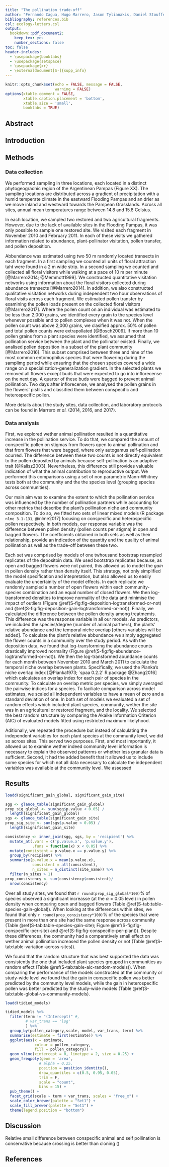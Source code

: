 ```yaml
---
title: "The pollination trade-off"
author: "Fernando Cagua, Hugo Marrero, Jason Tylianakis, Daniel Stouffer"
bibliography: references.bib
csl: ecology-letters.csl
output: 
  bookdown::pdf_document2: 
    keep_tex: yes
    number_sections: false
toc: false
header-includes:
  - \usepackage{booktabs}
  - \usepackage{setspace}
  - \usepackage{xr}
  - \externaldocument[S-]{supp_info}
---
```


\doublespacing
 
```r
knitr::opts_chunk$set(echo = FALSE, message = FALSE, 
                      warning = FALSE)
options(xtable.comment = FALSE, 
        xtable.caption.placement = 'bottom',
        xtable.size = 'small',
        booktabs = TRUE)
```

## Abstract

## Introduction

## Methods

### Data collection

We performed sampling in three locations, each located in a distinct phytogeograohic region of the Argentinean Pampas (Figure XX). 
The sampling locations are distributed across a gradient of precipitation with a humid temperate climate in the eastward Flooding Pampas and an drier as we move inland and westward towards the Pampean Grasslands.
Across all sites, annual mean temperatures range between 14.8 and 15.8 Celsius. 

In each location, we sampled two restored and two agricultural fragments. 
However, due to the lack of available sites in the Flooding Pampas, it was only possible to sample one restored site.
We visited each fragment in November 2010 and February 2011. 
In each of these visits we gathered information related to abundance, plant-pollinator visitation, pollen transfer, and pollen deposition.

Abbundance was estimated using two 50 m randomly located transects in each fragment. In a first sampling we counted all units of floral attraction taht were found in a 2 m wide strip. In a second sampling we counted and collected all floral visitors while walking at a pace of 10 m per minute [@Marrero2014; @Memmott1999]. 
We constructed quantitative visitation networks using information about the floral visitors collected during abundance transects [@Marrero2014]. 
In addition, we also constructed qualitative visitation networks during independent two hour observations of floral visits across each fragment.
We estimated pollen transfer by examining the pollen loads present on the collected floral visitors [@Marrero2017]. 
Where the pollen count on an individual was estimated to be less than 2,000 grains, we identified every grain to the species level whenever possible and to pollen complexes when it was not. 
When the pollen count was above 2,000 grains, we clasified approx. 50% of pollen and total pollen counts were extrapollated [@Bosch2009]. 
If more than 10 pollen grains from a plant species were identified, we assumed that pollination service between the plant and the pollinator existed. 
Finally, we analised pollen deposition in a subset of the plant community [@Marrero2016]. 
This subset comprised between three and nine of the most common entomophilus species that were flowering during the samplimg period while ensuring that the chosen species covered a wide range on a specialization-generalization gradient. 
In the selected plants we removed all flowers except buds that were expected to go into inflorecense on the next day. 
A quarter of these buds were bagged to prevent animal pollination. 
Two days after inflorecense, we analysed the pollen grains in the flowers' pistils and classified them between conspecific and heterospecific pollen. 

More details about the study sites, data collection, and laboratory protocols can be found in Marrero *et al.* (2014, 2016, and 2017)\footnote{
This paper is almost entirely based on data that has already been published in separate units in Marrero et al. 2014, 2016, and 2017. 
Marrero et al. 2014 used visitation data and determined that land uses (agricultural vs. restored) was correlated to differences on the degree of specialization and richness of plants and pollinators.
Marrero et al. 2016 used pollen deposition data and determined that the pollination service (both the absolute number and the proportion of conspecific pollen deposited on stigmas) is reduced in agricultural communities when compared to restored communities.
Finally, Marrero et al. 2017 used pollen transfer networks and found that pollen diversity and pollination plant niche overlap (at the species level) is greater in agricultural communities. 
The increase on niche overlap was attributed to be positively associated with an increased abundance of exotic plants.
}.

### Data analysis

First, we explored wether animal pollination resulted in a quantitative increase in the pollination service.
To do that, we compared the amount of conspecific pollen on stigmas from flowers open to animal pollination and that from flowers that were bagged, where only autogamus self-pollination ocurred.
The difference between these two counts is not directly equivalent to the pollen deposited by animals because self-pollination is an adaptive trait [@Kalisz2003]. 
Nevertheless, this difference still provides valuable indication of what the animal contribution to reproductive output.
We performed this comparisons using a set of non parametric Mann-Whitney tests both at the community and the the species level (grouping species across communities). 

Our main aim was to examine the extent to which the pollination service was influenced by the number of pollination partners while accounting for other metrics that describe the plant's pollination niche and community composition. 
To do so, we fitted two sets of linear mixed models (R package `nlme 3.1-131`, @nlme2017] focusing on conspecific and heterospecific pollen respectively. 
In both models, our response variable was the difference between pollen density (pollen counts per stigma) in open and bagged flowers. 
The coefficients obtained in both sets as well as their relationship, provide an indication of the quantity and the quality of animal pollination as well as the trade-off between these two. 

Each set was comprised by models of one twhousand bootstrap resampled replicates of the depositoin data. 
We used bootstrap replicates because, as open and bagged flowers were not paired, this allowed us to model the *gain* in pollen density rather than density itself. 
This strategy, not only simplified the model specification and intepretation, but also allowed us to easily evaluate the uncertainity of the model effects. 
In each replicate we randomly sampled a number of open flowers within each community-species combination and an equal number of closed flowers. 
We then log-transformed densities to improve normality of the data and minimise the impact of outliers (Figure \@ref(S-fig:fig-deposition-logtransformed-or-not) and \@ref(S-fig:fig-deposition-gain-logtransformed-or-not)). 
Finally, we calculated the difference between the pollen density among treatmemts. 
This difference was the response variable in all our models. 
As predictors, we included the species/degree (number of animal partners), the plants' relative abundance and the temporal niche overlap [others variables will be added]. 
To calculate the plant's relative abbundance we simply aggregated the flower counts in a community over the study period. 
As with the deposition data, we found that log-transforming the abundance counts drastically improved normality (Figure \@ref(S-fig:fig-abundance-logtransformed-or-not)).
We then the log-transformed abundance counts for each month between November 2010 and March 2011 to calculate the temporal niche overlap between plants. 
Specifically, we used the Pianka's niche overlap index [@Pianka1973; `spaa 0.2.2` R package @Zhang2016] which calculates an overlap index for each pair of species in the community. 
To calculate an overlap metric per species, we simply averaged the pairwise indices for a species. 
To faciliate comparison across model estimates, we scaled all independent variables to have a mean of zero and a standard deviation of one. 
In both set of models we evaluated a set of random effects which included plant species, community, wether the site was in an agricultural or restored fragment, and the locality. 
We selected the best random structure by comparing the Akaike Information Criterion (AIC) of evaluated models fitted using restricted maximum likelyhood. 

Aditionally, we repeated the procedure but instead of calculating the independent variables for each plant species at the community level, we did so across sites. 
This served two purposes. 
First, and most importantly, it allowed us to examine wether indeed community level information is necessary to explain the observed patterms or whether less granular data is sufficient. 
Second, it had the added benefit that it allowed us to include some species for which not all data necessary to calculate the independent variables was available at the community level. 
We assessed 

## Results

```r
loadd(significant_gain_global, significant_gain_site)

sgg <- glance_table(significant_gain_global)
prop_sig_global <- sum(sgg$p.value < 0.05) /
  length(significant_gain_global)
sgs <- glance_table(significant_gain_site)
prop_sig_site <- sum(sgs$p.value < 0.05) /
  length(significant_gain_site)

consistency <- inner_join(sgg, sgs, by = 'recipient') %>% 
  mutate_at(.vars = c('p.value.x', 'p.value.y'), 
            .funs = function(x) x < 0.05) %>%
  mutate(consistent = p.value.x == p.value.y) %>%
  group_by(recipient) %>%
  summarise(p.value.x = mean(p.value.x), 
            consistent = all(consistent),
            n_sites = n_distinct(site_name)) %>% 
  filter(n_sites > 1)
prop_consistency <- sum(consistency$consistent)/
  nrow(consistency)
```

Over all study sites, we found that `r round(prop_sig_global*100)`% of species observed a significant increasse (at the $\alpha = 0.05$ level) in pollen density when comparing open and bagged flowers (Table \@ref(S-tab:table-species-gain-global)). 
When looking at the differences within sites, we found that only `r round(prop_consistency*100)`% of the species that were present in more than one site had the same response across community (Table \@ref(S-tab:table-species-gain-site); Figure \@ref(S-fig:fig-conspecific-per-site) and \@ref(S-fig:fig-conspecific-per-plant)). 
Despite these differences, the community had a comparatively small effect on wether animal pollination increased the pollen density or not (Table \@ref(S-tab:table-variation-across-sites)). 

We found that the random structure that was best supported the data was consistently the one that included plant species grouped in communities as random effect (Table \@ref(S-tab:table-aic-random-models)).
When comparing the performance of the models constructed at the community or study-wide level we found that the gain in conspecific pollen was better predicted by the community level models, while the gain in heterospecific pollen was better predicted by the study-wide models (Table \@ref(S-tab:table-global-vs-community-models). 

```r
loadd(tidied_models)

tidied_models %>%
  filter(term != "(Intercept)" #, 
         # var_trans == 'log'
         ) %>%
  group_by(pollen_category,scale, model, var_trans, term) %>%
  summarise(estimate = first(estimate)) %>%
  ggplot(aes(x = estimate, 
             colour = pollen_category, 
             fill = pollen_category)) +
  geom_vline(xintercept = 0, linetype = 2, size = 0.25) +
  geom_freqpoly(geom = 'area',
               # alpha = 0.25,
               position = position_identity(),
               draw_quantiles = c(0.5, 0.95, 0.05), 
               trim = F, 
               scale = "count",
               bins = 15) +
  pub_theme() +
  facet_grid(scale ~ term + var_trans, scales = "free_x") +
  scale_color_brewer(palette = "Set1") +
  scale_fill_brewer(palette = "Set1") +
  theme(legend.position = "bottom")
```


## Discussion 

Relative small difference between conspecific animal and self pollination is conservative because crossing is better than cloning ()

## References
